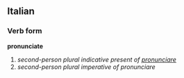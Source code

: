==Italian==
===Verb form===
'''pronunciate'''

# ''second-person plural indicative present of [[pronunciare]]''
# ''second-person plural imperative of pronunciare''